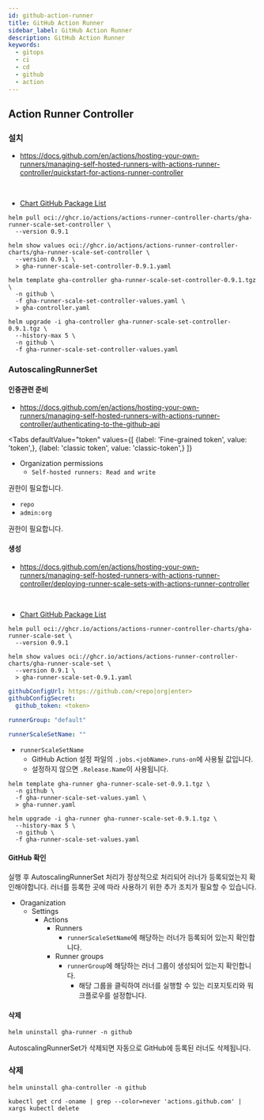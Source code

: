 ```yaml
---
id: github-action-runner
title: GitHub Action Runner
sidebar_label: GitHub Action Runner
description: GitHub Action Runner
keywords:
  - gitops
  - ci
  - cd
  - github
  - action
---
```



## Action Runner Controller

### 설치

- https://docs.github.com/en/actions/hosting-your-own-runners/managing-self-hosted-runners-with-actions-runner-controller/quickstart-for-actions-runner-controller

<br />

- [Chart GitHub Package List](https://github.com/actions/actions-runner-controller/pkgs/container/actions-runner-controller-charts%2Fgha-runner-scale-set-controller)

```shell
helm pull oci://ghcr.io/actions/actions-runner-controller-charts/gha-runner-scale-set-controller \
  --version 0.9.1
```

```shell
helm show values oci://ghcr.io/actions/actions-runner-controller-charts/gha-runner-scale-set-controller \
  --version 0.9.1 \
  > gha-runner-scale-set-controller-0.9.1.yaml
```

```shell
helm template gha-controller gha-runner-scale-set-controller-0.9.1.tgz \
  -n github \
  -f gha-runner-scale-set-controller-values.yaml \
  > gha-controller.yaml
```

```shell
helm upgrade -i gha-controller gha-runner-scale-set-controller-0.9.1.tgz \
  --history-max 5 \
  -n github \
  -f gha-runner-scale-set-controller-values.yaml
```

### AutoscalingRunnerSet

#### 인증관련 준비

- https://docs.github.com/en/actions/hosting-your-own-runners/managing-self-hosted-runners-with-actions-runner-controller/authenticating-to-the-github-api

<Tabs
    defaultValue="token"
    values={[
        {label: 'Fine-grained token', value: 'token',},
        {label: 'classic token', value: 'classic-token',}
    ]}
>

<TabItem value="token">

- Organization permissions
  - `Self-hosted runners: Read and write`

권한이 필요합니다.

</TabItem>

<TabItem value="classic-token">

- `repo`
- `admin:org`

권한이 필요합니다.

</TabItem>

</Tabs>

#### 생성

- https://docs.github.com/en/actions/hosting-your-own-runners/managing-self-hosted-runners-with-actions-runner-controller/deploying-runner-scale-sets-with-actions-runner-controller

<br />

- [Chart GitHub Package List](https://github.com/actions/actions-runner-controller/pkgs/container/actions-runner-controller-charts%2Fgha-runner-scale-set)

```shell
helm pull oci://ghcr.io/actions/actions-runner-controller-charts/gha-runner-scale-set \
  --version 0.9.1
```

```shell
helm show values oci://ghcr.io/actions/actions-runner-controller-charts/gha-runner-scale-set \
  --version 0.9.1 \
  > gha-runner-scale-set-0.9.1.yaml
```

```yaml title="gha-runner-scale-set-values.yaml"
githubConfigUrl: https://github.com/<repo|org|enter>
githubConfigSecret:
  github_token: <token>

runnerGroup: "default"

runnerScaleSetName: ""
```

- `runnerScaleSetName`
  - GitHub Action 설정 파일의 `.jobs.<jobName>.runs-on`에 사용될 값입니다.
  - 설정하지 않으면 `.Release.Name`이 사용됩니다.

```shell
helm template gha-runner gha-runner-scale-set-0.9.1.tgz \
  -n github \
  -f gha-runner-scale-set-values.yaml \
  > gha-runner.yaml
```

```shell
helm upgrade -i gha-runner gha-runner-scale-set-0.9.1.tgz \
  --history-max 5 \
  -n github \
  -f gha-runner-scale-set-values.yaml
```

#### GitHub 확인

실행 후 AutoscalingRunnerSet 처리가 정상적으로 처리되어 러너가 등록되었는지 확인해야합니다. 러너를 등록한 곳에 따라 사용하기 위한 추가 조치가 필요할 수 있습니다.

- Oraganization
  - Settings
    - Actions
      - Runners
        - `runnerScaleSetName`에 해당하는 러너가 등록되어 있는지 확인합니다.
      - Runner groups
        - `runnerGroup`에 해당하는 러너 그룹이 생성되어 있는지 확인합니다.
          - 해당 그룹을 클릭하여 러너를 실행할 수 있는 리포지토리와 워크플로우를 설정합니다.

#### 삭제

```shell
helm uninstall gha-runner -n github
```

AutoscalingRunnerSet가 삭제되면 자동으로 GitHub에 등록된 러너도 삭제됩니다.

### 삭제

```shell
helm uninstall gha-controller -n github
```

```shell
kubectl get crd -oname | grep --color=never 'actions.github.com' | xargs kubectl delete
```
